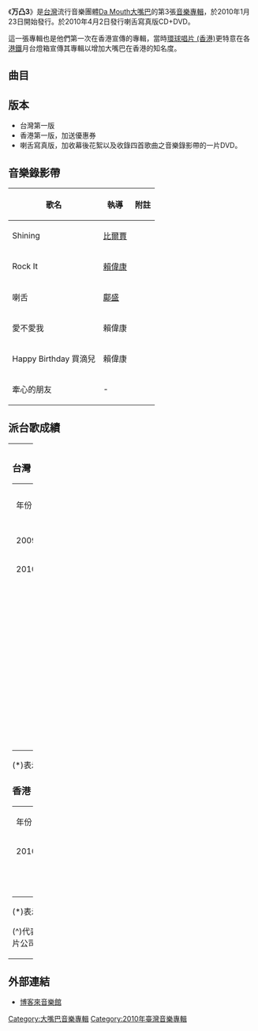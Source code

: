 {{noteTA
|T=zh:万凸3;zh-hans:万凸3;zh-hant:万凸3;
|1=zh-hans:万; zh-hant:万;
}}

{{Infobox Album
| Name = 万凸3
| Type = 專輯
| Artist = [[大嘴巴|Da Mouth大嘴巴]]
| Cover = 万凸3.jpg
| Released = 2010年1月23日（第一版）<br>2010年4月2日（喇舌寫真版）
| Recorded = 2009年
| Genre = [[國語流行音樂|國語流行音樂]]
| Length = 40分10秒
| Label = [[環球唱片_(台灣)|環球唱片 (台灣)]]
| Producer = [[畢國勇|畢國勇]]<br>[[小安|陳信安]]<br>[[阿弟仔|張健偉]]
| Reviews =
| Last album = [[王元口力口|王元口力口]]<br />（2008年）
| This album = '''万凸3'''<br />（2010年）
| Next album = [[首部曲|首部曲]]<br />（2010年）
}}
《'''万凸3'''》是[[台灣|台灣]]流行音樂團體[[大嘴巴|Da Mouth大嘴巴]]的第3張[[音樂專輯|音樂專輯]]，於2010年1月23日開始發行。於2010年4月2日發行喇舌寫真版CD+DVD。

這一張專輯也是他們第一次在香港宣傳的專輯，當時[[環球唱片_(香港)|環球唱片 (香港)]]更特意在各[[港鐵|港鐵]]月台燈箱宣傳其專輯以增加大嘴巴在香港的知名度。

==曲目==
{{Tracklist
| headline = 
| total_length = 40:18

| all_lyrics = [[MC40|MC40]]（薛仕凌）
| all_except = yes
| all_producer = [[畢國勇|畢國勇]]、[[小安|陳信安]]、[[阿弟仔|張健偉]]

| music_credits = yes
| music_width = 12%
| arranger_credits = yes
| arranger_width = 9% 
| longnote_column = yes

| title1 = 3010
| note1 = 
| longnote1 = 純音樂
| music1 = 畢國勇
| arranger1 = 畢國勇
| extra1 = 
| length1 = 1:32

| title2 = Rock It
| note2 = 
| longnote2 = 第一主打
| music2 = 畢國勇
| arranger2 = 畢國勇
| extra2 = 
| length2 = 4:21

| title3 = 喇舌
| note3 = 
| longnote3 = 第二主打<br>中國版易名為《拿去》
| music3 = 張健偉
| arranger3 = [[廖偉傑|廖偉傑]]<br>[[梯依恩|梯依恩]]
| extra3 = 
| length3 = 3:08

| title4 = Green Kicks
| note4 = 
| longnote4 = 
| music4 = 梁永泰
| arranger4 = 梁永泰
| extra4 = 
| length4 = 3:07

| title5 = 愛不愛我
| note5 = 
| longnote5 = 第三主打
| music5 = 張健偉
| arranger5 = [[蔡庭貴|蔡庭貴]]
| extra5 = 
| length5 = 3:43

| title6 = 搜尋遊戲
| note6 = 
| longnote6 = 
| music6 = 畢國勇
| arranger6 = 梯依恩
| extra6 = 
| length6 = 3:32

| title7 = 牽心的朋友
| note7 = 
| longnote7 = 詞：[[馬嵩惟|馬嵩惟]]<br>Rap詞：Mc 40<br>第五主打
| music7 = [[溫晉禾|溫晉禾]]
| arranger7 = [[林於賢|林於賢]]
| extra7 = 
| length7 = 3:52

| title8 = Back To The Future
| note8 = 
| longnote8 = 純音樂
| music8 = [[坂本宗華|坂本宗華]]（宗華）
| arranger8 = 坂本宗華
| extra8 = 
| length8 = 2:18

| title9 = 未來派對
| note9 = 
| longnote9 = 詞：MC40、[[懷秋|懷秋]]（張懷秋）
| music9 = 張健偉
| arranger9 = 梯依恩
| extra9 = 
| length9 = 3:53

| title10 = Turn Up The Music
| note10 = 
| longnote10 = 
| music10 = 張健偉
| arranger10 = 梯依恩
| extra10 = 
| length10 = 3:43

| title11 = Happy Birthday 買滴兒
| note11 = 
| longnote11 = 詞：MC40、懷秋<br>第四主打
| music11 = [[李治逸|李治逸]]
| arranger11 = 李治逸
| extra11 = 
| length11 = 3:24

| title12 = Shining
| note12 = 
| longnote12 = 首支曝光單曲
| music12 = 張健偉
| arranger12 = 梯依恩
| extra12 = 
| length12 = 3:45

}}

==版本==
*台灣第一版
*香港第一版，加送優惠券
*喇舌寫真版，加收幕後花絮以及收錄四首歌曲之音樂錄影帶的一片DVD。

==音樂錄影帶==
{| class="wikitable"
! 歌名 !! 執導 !! 附註
|-
|Shining||[[比爾賈|比爾賈]]||
|-
|Rock It||[[賴偉康|賴偉康]]||
|-
|喇舌||[[鄺盛|鄺盛]]||
|-
|愛不愛我||賴偉康||
|-
|Happy Birthday 買滴兒||賴偉康||
|-
|牽心的朋友||-||
|}

==派台歌成績==
{| border="0" cellpadding="5" width="100%"
|----- valign="top"
| width="50%" | || width="50%" | 
|-----
| valign="top" |
===台灣===
{| class="wikitable"
|- 
| 年份 || 歌曲 ||幽浮||Hito||MTV||Channel V
|-
| 2009 || Shining || - || - || - || 15
|-
| 2010 || Rock It || 15 || 2 || - || 4
|-
|  || 喇舌 || 2 || 2 || - || '''1'''
|-
|  || 愛不愛我 || 3 || 6 || - || 7
|-
|  || Happy Birthday 買滴兒 || 4 || 6 || - || 5
|-
|  || 牽心的朋友 || - || - || - || -
|}

(*)表示仍在榜上
'''粗體'''表示冠軍歌

===香港===
{| class="wikitable"
|- 
| 年份 || 歌曲 ||903||TVB||997||RTHK
|-
| 2010 || Rock It || - || ^ || - || -
|-
|  || 喇舌 || 17 || ^ || - || - 
|}

(*)表示仍在榜上
'''粗體'''表示冠軍歌

(^)代表由於TVB與包括其所屬環球唱片的四大唱片公司的版稅紛爭而並無派上TVB

| valign="top" |

===新加坡===
{| class="wikitable" 
|- 
| 年份 || 歌曲 ||YES933||Radio1003
|-
| 2010 || Rock It || 4 || 6
|-
|  || 喇舌 || 2 || -
|}

(*)表示仍在榜上
'''粗體'''表示冠軍歌

===马来西亚===
{| class="wikitable" 
|- 
| 年份 || 歌曲 ||988
|-
| 2010 || Rock It || 9
|-
|  || 喇舌 || 3
|}

(*)表示仍在榜上
'''粗體'''表示冠軍歌
|}

==外部連結==
*[http://www.books.com.tw/exep/cdfile.php?item=0020137100  博客來音樂館]

{{大嘴巴}}

[[Category:大嘴巴音樂專輯|Category:大嘴巴音樂專輯]]
[[Category:2010年臺灣音樂專輯|Category:2010年臺灣音樂專輯]]